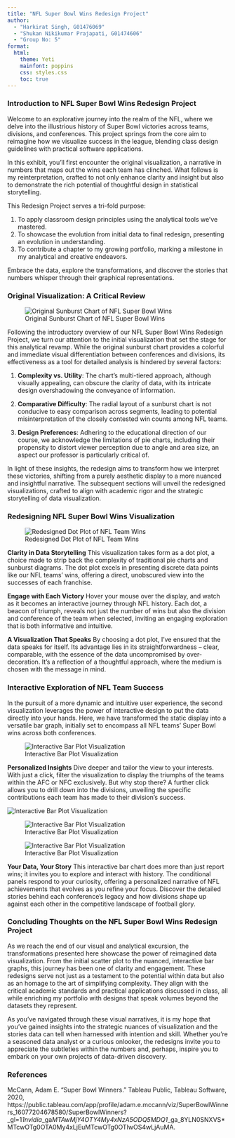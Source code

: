 ```yaml
---
title: "NFL Super Bowl Wins Redesign Project"
author: 
  - "Harkirat Singh, G01476069"
  - "Shukan Nikikumar Prajapati, G01474606"
  - "Group No: 5"
format: 
  html:
    theme: Yeti
    mainfont: poppins
    css: styles.css
    toc: true
---
```


### Introduction to NFL Super Bowl Wins Redesign Project

Welcome to an explorative journey into the realm of the NFL, where we delve into the illustrious history of Super Bowl victories across teams, divisions, and conferences. This project springs from the core aim to reimagine how we visualize success in the league, blending class design guidelines with practical software applications.

In this exhibit, you'll first encounter the original visualization, a narrative in numbers that maps out the wins each team has clinched. What follows is my reinterpretation, crafted to not only enhance clarity and insight but also to demonstrate the rich potential of thoughtful design in statistical storytelling.

This Redesign Project serves a tri-fold purpose:

1.  To apply classroom design principles using the analytical tools we've mastered.
2.  To showcase the evolution from initial data to final redesign, presenting an evolution in understanding.
3.  To contribute a chapter to my growing portfolio, marking a milestone in my analytical and creative endeavors.

Embrace the data, explore the transformations, and discover the stories that numbers whisper through their graphical representations.

### Original Visualization: A Critical Review

![Original Sunburst Chart of NFL Super Bowl Wins](Super%20Bowl%20Winners.png)

Following the introductory overview of our NFL Super Bowl Wins Redesign Project, we turn our attention to the initial visualization that set the stage for this analytical revamp. While the original sunburst chart provides a colorful and immediate visual differentiation between conferences and divisions, its effectiveness as a tool for detailed analysis is hindered by several factors:

1.  **Complexity vs. Utility**: The chart's multi-tiered approach, although visually appealing, can obscure the clarity of data, with its intricate design overshadowing the conveyance of information.

2.  **Comparative Difficulty**: The radial layout of a sunburst chart is not conducive to easy comparison across segments, leading to potential misinterpretation of the closely contested win counts among NFL teams.

3.  **Design Preferences**: Adhering to the educational direction of our course, we acknowledge the limitations of pie charts, including their propensity to distort viewer perception due to angle and area size, an aspect our professor is particularly critical of.

In light of these insights, the redesign aims to transform how we interpret these victories, shifting from a purely aesthetic display to a more nuanced and insightful narrative. The subsequent sections will unveil the redesigned visualizations, crafted to align with academic rigor and the strategic storytelling of data visualization.

### Redesigning NFL Super Bowl Wins Visualization

![Redesigned Dot Plot of NFL Team Wins](Dot%20Plot.png)

**Clarity in Data Storytelling** This visualization takes form as a dot plot, a choice made to strip back the complexity of traditional pie charts and sunburst diagrams. The dot plot excels in presenting discrete data points like our NFL teams’ wins, offering a direct, unobscured view into the successes of each franchise.

**Engage with Each Victory** Hover your mouse over the display, and watch as it becomes an interactive journey through NFL history. Each dot, a beacon of triumph, reveals not just the number of wins but also the division and conference of the team when selected, inviting an engaging exploration that is both informative and intuitive.

**A Visualization That Speaks** By choosing a dot plot, I've ensured that the data speaks for itself. Its advantage lies in its straightforwardness – clear, comparable, with the essence of the data uncompromised by over-decoration. It's a reflection of a thoughtful approach, where the medium is chosen with the message in mind.

### Interactive Exploration of NFL Team Success

In the pursuit of a more dynamic and intuitive user experience, the second visualization leverages the power of interactive design to put the data directly into your hands. Here, we have transformed the static display into a versatile bar graph, initially set to encompass all NFL teams' Super Bowl wins across both conferences.

![Interactive Bar Plot Visualization](All.png)

**Personalized Insights** Dive deeper and tailor the view to your interests. With just a click, filter the visualization to display the triumphs of the teams within the AFC or NFC exclusively. But why stop there? A further click allows you to drill down into the divisions, unveiling the specific contributions each team has made to their division's success.

<img src="/Users/harkkkirat/Desktop/STAT 515/Harkirat Singh/Conference.png" alt="Interactive Bar Plot Visualization"/>

![Interactive Bar Plot Visualization](Conference.png)

![Interactive Bar Plot Visualization](Division.png)


**Your Data, Your Story** This interactive bar chart does more than just report wins; it invites you to explore and interact with history. The conditional panels respond to your curiosity, offering a personalized narrative of NFL achievements that evolves as you refine your focus. Discover the detailed stories behind each conference's legacy and how divisions shape up against each other in the competitive landscape of football glory.

### Concluding Thoughts on the NFL Super Bowl Wins Redesign Project

As we reach the end of our visual and analytical excursion, the transformations presented here showcase the power of reimagined data visualization. From the initial scatter plot to the nuanced, interactive bar graphs, this journey has been one of clarity and engagement. These redesigns serve not just as a testament to the potential within data but also as an homage to the art of simplifying complexity. They align with the critical academic standards and practical applications discussed in class, all while enriching my portfolio with designs that speak volumes beyond the datasets they represent.

As you've navigated through these visual narratives, it is my hope that you’ve gained insights into the strategic nuances of visualization and the stories data can tell when harnessed with intention and skill. Whether you’re a seasoned data analyst or a curious onlooker, the redesigns invite you to appreciate the subtleties within the numbers and, perhaps, inspire you to embark on your own projects of data-driven discovery.


### References

McCann, Adam E. "Super Bowl Winners." Tableau Public, Tableau Software, 2020,
https://public.tableau.com/app/profile/adam.e.mccann/viz/SuperBowlWinners_16077204678580/SuperBowlWinners?_gl=1*1nvidia*_ga*MTAwMjY4OTY4My4xNzA5ODQ5MDQ1*_ga_8YLN0SNXVS*MTcwOTg0OTA0My4xLjEuMTcwOTg0OTIwOS4wLjAuMA.